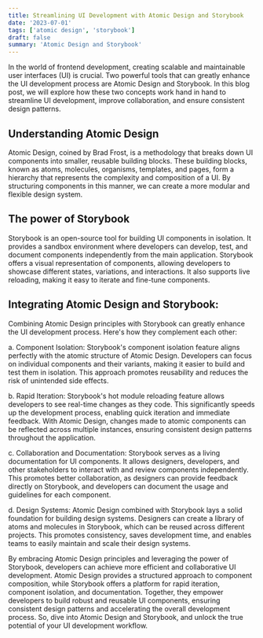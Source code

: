 ```yaml
---
title: Streamlining UI Development with Atomic Design and Storybook
date: '2023-07-01'
tags: ['atomic design', 'storybook']
draft: false
summary: 'Atomic Design and Storybook'
---
```


In the world of frontend development, creating scalable and maintainable user interfaces (UI) is crucial. Two powerful tools that can greatly enhance the UI development process are Atomic Design and Storybook. In this blog post, we will explore how these two concepts work hand in hand to streamline UI development, improve collaboration, and ensure consistent design patterns.

## Understanding Atomic Design

Atomic Design, coined by Brad Frost, is a methodology that breaks down UI components into smaller, reusable building blocks. These building blocks, known as atoms, molecules, organisms, templates, and pages, form a hierarchy that represents the complexity and composition of a UI. By structuring components in this manner, we can create a more modular and flexible design system.

## The power of Storybook

Storybook is an open-source tool for building UI components in isolation. It provides a sandbox environment where developers can develop, test, and document components independently from the main application. Storybook offers a visual representation of components, allowing developers to showcase different states, variations, and interactions. It also supports live reloading, making it easy to iterate and fine-tune components.

## Integrating Atomic Design and Storybook:

Combining Atomic Design principles with Storybook can greatly enhance the UI development process. Here's how they complement each other:

a. Component Isolation: Storybook's component isolation feature aligns perfectly with the atomic structure of Atomic Design. Developers can focus on individual components and their variants, making it easier to build and test them in isolation. This approach promotes reusability and reduces the risk of unintended side effects.

b. Rapid Iteration: Storybook's hot module reloading feature allows developers to see real-time changes as they code. This significantly speeds up the development process, enabling quick iteration and immediate feedback. With Atomic Design, changes made to atomic components can be reflected across multiple instances, ensuring consistent design patterns throughout the application.

c. Collaboration and Documentation: Storybook serves as a living documentation for UI components. It allows designers, developers, and other stakeholders to interact with and review components independently. This promotes better collaboration, as designers can provide feedback directly on Storybook, and developers can document the usage and guidelines for each component.

d. Design Systems: Atomic Design combined with Storybook lays a solid foundation for building design systems. Designers can create a library of atoms and molecules in Storybook, which can be reused across different projects. This promotes consistency, saves development time, and enables teams to easily maintain and scale their design systems.

By embracing Atomic Design principles and leveraging the power of Storybook, developers can achieve more efficient and collaborative UI development. Atomic Design provides a structured approach to component composition, while Storybook offers a platform for rapid iteration, component isolation, and documentation. Together, they empower developers to build robust and reusable UI components, ensuring consistent design patterns and accelerating the overall development process. So, dive into Atomic Design and Storybook, and unlock the true potential of your UI development workflow.
